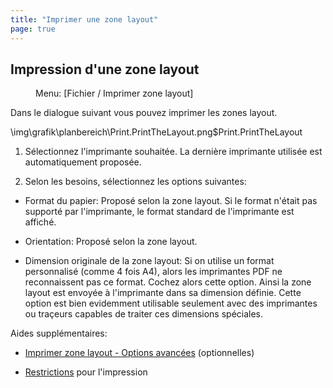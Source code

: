 ```yaml
---
title: "Imprimer une zone layout"
page: true
---
```

## Impression d&#39;une zone layout
<GeoMapper> <Menu> Menu: [Fichier / Imprimer zone layout] </Menu> 

Dans le dialogue suivant vous pouvez imprimer les zones layout. 


<Image>\img\grafik\planbereich\Print.PrintTheLayout.png$Print.PrintTheLayout</Image>


1. S&#233;lectionnez l&#39;imprimante souhait&#233;e. La derni&#232;re imprimante utilis&#233;e est automatiquement propos&#233;e.


2. Selon les besoins, s&#233;lectionnez les options suivantes:


- <Bold> Format du papier: </Bold>  Propos&#233; selon la zone layout. Si le format n&#39;&#233;tait pas support&#233; par l&#39;imprimante, le format standard de l&#39;imprimante est affich&#233;.


- <Bold> Orientation: </Bold>  Propos&#233; selon la zone layout.


- <Bold> Dimension originale de la zone layout: </Bold>  Si on utilise un format personnalis&#233; (comme 4 fois A4), alors les imprimantes PDF ne reconnaissent pas ce format. Cochez alors cette option. Ainsi la zone layout est envoy&#233;e &#224; l&#39;imprimante dans sa dimension d&#233;finie. Cette option est bien evidemment utilisable seulement avec des imprimantes ou tra&#231;eurs capables de traiter ces dimensions sp&#233;ciales.







Aides suppl&#233;mentaires:


- [Imprimer zone layout - Options avanc&#233;es](../planbereich/planbereichdrucken2)
 (optionnelles)


- [Restrictions](../datei/druckassistentstarten4)
 pour l&#39;impression





</GeoMapper>
